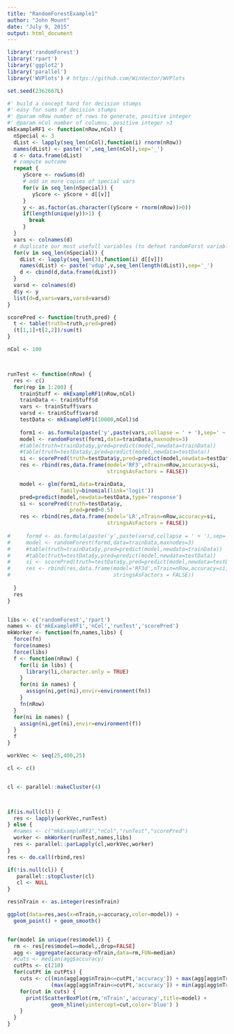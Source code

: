 ```yaml
---
title: "RandomForestExample1"
author: "John Mount"
date: "July 9, 2015"
output: html_document
---
```



```r
library('randomForest')
library('rpart')
library('ggplot2')
library('parallel')
library('WVPlots') # https://github.com/WinVector/WVPlots

set.seed(2362667L)

#' build a concept hard for decision stumps
#' easy for sums of decision stumps
#' @param nRow number of rows to generate, positive integer
#' @param nCol number of columns, positive integer >3
mkExampleRF1 <- function(nRow,nCol) {
  nSpecial <- 3
  dList <- lapply(seq_len(nCol),function(i) rnorm(nRow))
  names(dList) <- paste('v',seq_len(nCol),sep='_')
  d <- data.frame(dList)
  # compute outcome
  repeat {
     yScore <- rowSums(d)
     # add in more copies of special vars
     for(v in seq_len(nSpecial)) {
        yScore <- yScore + d[[v]]
     }
     y <- as.factor(as.character((yScore + rnorm(nRow))>0))
     if(length(unique(y))>1) {
       break
     }
  }
  vars <- colnames(d)
  # duplicate our most usefull variables (to defeat randomForst variable selection)
  for(v in seq_len(nSpecial)) {
    dList <- lapply(seq_len(3),function(i) d[[v]])
    names(dList) <- paste('vdup',v,seq_len(length(dList)),sep='_')
    d <- cbind(d,data.frame(dList))
  }
  varsd <- colnames(d)
  d$y <- y
  list(d=d,vars=vars,varsd=varsd)
}

scorePred <- function(truth,pred) {
  t <- table(truth=truth,pred=pred)
  (t[1,1]+t[2,2])/sum(t)
}

nCol <- 100



runTest <- function(nRow) {
  res <- c()
  for(rep in 1:200) {
    trainStuff <- mkExampleRF1(nRow,nCol)
    trainData <- trainStuff$d
    vars <- trainStuff$vars
    varsd <- trainStuff$varsd
    testData <- mkExampleRF1(10000,nCol)$d
    
    form1 <- as.formula(paste('y',paste(vars,collapse = ' + '),sep=' ~ '))
    model <- randomForest(form1,data=trainData,maxnodes=3)
    #table(truth=trainData$y,pred=predict(model,newdata=trainData))
    #table(truth=testData$y,pred=predict(model,newdata=testData))
    si <- scorePred(truth=testData$y,pred=predict(model,newdata=testData))
    res <- rbind(res,data.frame(model='RF3',nTrain=nRow,accuracy=si,
                                stringsAsFactors = FALSE))

    model <- glm(form1,data=trainData,
                 family=binomial(link='logit'))
    pred=predict(model,newdata=testData,type='response')
    si <- scorePred(truth=testData$y,
                    pred=pred>0.5)
    res <- rbind(res,data.frame(model='LR',nTrain=nRow,accuracy=si,
                                stringsAsFactors = FALSE))
    
#     formd <- as.formula(paste('y',paste(varsd,collapse = ' + '),sep=' ~ '))
#     model <- randomForest(formd,data=trainData,maxnodes=3)
#     #table(truth=trainData$y,pred=predict(model,newdata=trainData))
#     #table(truth=testData$y,pred=predict(model,newdata=testData))
#     si <- scorePred(truth=testData$y,pred=predict(model,newdata=testData))
#     res <- rbind(res,data.frame(model='RF3d',nTrain=nRow,accuracy=si,
#                                 stringsAsFactors = FALSE))
    
  }
  res
}


libs <- c('randomForest','rpart')
names <- c('mkExampleRF1','nCol','runTest','scorePred')
mkWorker <- function(fn,names,libs) {
  force(fn)
  force(names)
  force(libs)
  f <- function(nRow) {
    for(li in libs) {
      library(li,character.only = TRUE)
    }
    for(ni in names) {
      assign(ni,get(ni),envir=environment(fn))
    }
    fn(nRow)
  }
  for(ni in names) {
    assign(ni,get(ni),envir=environment(f))
  }
  f
}

workVec <- seq(25,400,25)

cl <- c()


cl <- parallel::makeCluster(4)



if(is.null(cl)) {
  res <- lapply(workVec,runTest)
} else {
  #names <- c("mkExampleRF1","nCol","runTest","scorePred")
  worker <- mkWorker(runTest,names,libs)
  res <- parallel::parLapply(cl,workVec,worker)
}
res <- do.call(rbind,res)

if(!is.null(cl)) {
   parallel::stopCluster(cl)
   cl <- NULL
}

res$nTrain <- as.integer(res$nTrain)

ggplot(data=res,aes(x=nTrain,y=accuracy,color=model)) +
  geom_point() + geom_smooth()


for(model in unique(res$model)) {
  rm <- res[res$model==model,,drop=FALSE]
  agg <- aggregate(accuracy~nTrain,data=rm,FUN=median)
  #cuts <- median(agg$accuracy)
  cutPts <- c(210)
  for(cutPt in cutPts) {
    cuts <- c((min(agg[agg$nTrain<=cutPt,'accuracy']) + max(agg[agg$nTrain>cutPt,'accuracy']))/2,
              (max(agg[agg$nTrain<=cutPt,'accuracy']) + min(agg[agg$nTrain>cutPt,'accuracy']))/2)
    for(cut in cuts) {
      print(ScatterBoxPlot(rm,'nTrain','accuracy',title=model) + 
              geom_hline(yintercept=cut,color='blue') )
    }
  }
}


```

